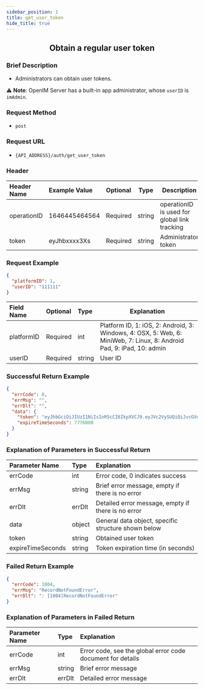 ```yaml
---
sidebar_position: 1
title: get_user_token
hide_title: true
---
```


<center>

## Obtain a regular user token

</center>

### Brief Description
- Administrators can obtain user tokens.

⚠️ **Note**: OpenIM Server has a built-in app administrator, whose `userID` is `imAdmin`.

### Request Method
- `post`
### Request URL
- `{API_ADDRESS}/auth/get_user_token`

### Header
|Header Name|Example Value|Optional|Type|Description|
|:----    |:-------    |:--- |---|------      |
|operationID|1646445464564|Required|string|operationID is used for global link tracking|
|token|eyJhbxxxx3Xs|Required|string|Administrator token|

### Request Example


```json
{
  "platformID": 1,
  "userID": "111111"
}
```
|Field Name|Optional|Type|Explanation|
|:----    |:-------    |:--- |---|
|platformID|Required|int|Platform ID, 1: iOS, 2: Android, 3: Windows, 4: OSX, 5: Web, 6: MiniWeb, 7: Linux, 8: Android Pad, 9: iPad, 10: admin|
|userID|Required|string|User ID |

### Successful Return Example


```json
{
  "errCode": 0,
  "errMsg": "",
  "errDlt": "",
  "data": {
    "token": "eyJhbGciOiJIUzI1NiIsInR5cCI6IkpXVCJ9.eyJVc2VySUQiOiJvcGVuSU1BZG1pbiIsIlBsYXRmb3JtSUQiOjEsImV4cCI6MTY5Njc1NDgwNSwibmJmIjoxNjg4OTc4NTA1LCJpYXQiOjE2ODg5Nzg4MDV9.SAu86X3PzfYjtjBeYA4vZefNr1IiFKRgg12FeiXSm14",
    "expireTimeSeconds": 7776000
  }
}
```
### Explanation of Parameters in Successful Return


|Parameter Name|Type|Explanation|
|:----    |:-------    |:--- |
|errCode|int|Error code, 0 indicates success|
|errMsg|string|Brief error message, empty if there is no error|
|errDlt|errDlt|Detailed error message, empty if there is no error|
|data|object|General data object, specific structure shown below|
|token|string|Obtained user token|
|expireTimeSeconds|string|Token expiration time (in seconds)|

### Failed Return Example


```json
{
  "errCode": 1004,
  "errMsg": "RecordNotFoundError",
  "errDlt": ": [1004]RecordNotFoundError"
}
```
### Explanation of Parameters in Failed Return


|Parameter Name|Type|Explanation|
|:----    |:-------    |:--- |
|errCode|int|Error code, see the global error code document for details|
|errMsg|string|Brief error message|
|errDlt|errDlt|Detailed error message|